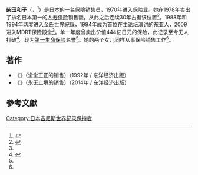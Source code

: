 
'''柴田和子'''（{{Jpn|j=柴田 和子|kn=しばた かずこ|rm=Shibada Kazuko}}，{{bd|1938年|||}}<ref name=":0">{{Cite web|url=https://dhctv.jp/performer/p2645/|title=DHCテレビ|accessdate=2018-11-11|work=DHCテレビ|language=ja|archive-date=2020-11-30|archive-url=https://web.archive.org/web/20201130054750/https://dhctv.jp/performer/p2645/|dead-url=no}}</ref>）是[[日本|日本]]的一名[[保險|保險]]销售员，1970年进入保险业。她在1978年卖出了排名日本第一的[[人寿保险|人寿保险]]销售额，从此之后连续30年占据该位置<ref name=":1">{{Cite web|url=https://store.toyokeizai.net/books/9784492557402/|title=柴田和子　終わりなきセールス|accessdate=2018-11-11|author=|date=|work=東洋経済新報社|publisher=|language=ja|archive-date=2018-11-11|archive-url=https://web.archive.org/web/20181111133656/https://store.toyokeizai.net/books/9784492557402/|dead-url=no}}</ref>。1988年和1994年两度进入[[金氏世界紀錄|金氏世界紀錄]]，1994年成为首位在{{Link-en|MDRT|MDRT}}主论坛演讲的东亚人，2009进入MDRT保险殿堂<ref name=":1" />。单一年度曾卖出价值444亿日元的保险，此记录至今无人打破<ref>{{Cite news|url=https://gendai.ismedia.jp/articles/-/39323|title=年間444億円の保険を売った日本一のセールス・レディ柴田和子さんの「成功哲学」（磯山 友幸）|author=|date=|work=|newspaper=マネー現代|accessdate=2018-11-11|language=ja|archive-date=2021-01-21|archive-url=https://web.archive.org/web/20210121000636/https://gendai.ismedia.jp/articles/-/39323|dead-url=no}}</ref>。现为[[第一生命保險|第一生命保险]]名誉{{Link-ja|調査役|調査役}}<ref name=":0" />。她的两个女儿同样从事保险销售工作<ref name=":1" />。

== 著作 ==
*《{{Lang|ja|正々堂々のセールス}}》（堂堂正正的销售）（1992年 / 东洋经济出版）
*《{{Lang|ja|終わりなきセールス}}》（永无止境的销售）（2014年 / 东洋经济出版）

==參考文獻==
{{Reflist}}

[[Category:日本吉尼斯世界纪录保持者|Category:日本吉尼斯世界纪录保持者]]
{{DEFAULTSORT:Shibada Kazuko}}